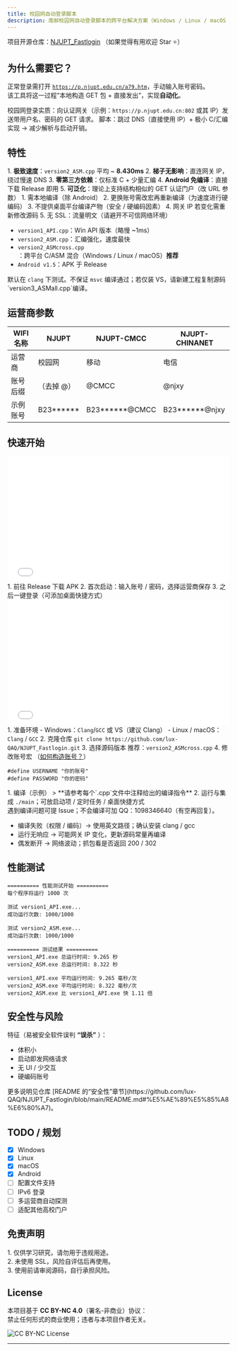 ```yaml
---
title: 校园网自动登录脚本
description: 南邮校园网自动登录脚本的跨平台解决方案（Windows / Linux / macOS / Android）
---
```



<Aside type="note" title="项目地址">
项目开源仓库：<a href="https://github.com/lux-QAQ/NJUPT_Fastlogin" target="_blank">NJUPT_Fastlogin</a> （如果觉得有用欢迎 Star ⭐）
</Aside>

## 为什么需要它？

正常登录需打开 <code>https://p.njupt.edu.cn/a79.htm</code>，手动输入账号密码。  
该工具将这一过程“本地构造 GET 包 + 直接发出”，实现**自动化**。

<Aside type="tip" title="原理简介">
校园网登录实质：向认证网关（示例：<code>https://p.njupt.edu.cn:802</code> 或其 IP）发送带用户名、密码的 GET 请求。  
脚本：跳过 DNS（直接使用 IP）+ 极小 C/汇编实现 → 减少解析与启动开销。
</Aside>

## 特性

<Tabs>
  <TabItem label="优点">
  1. <strong>极致速度</strong>：<code>version2_ASM.cpp</code> 平均 ~ <strong>8.430ms</strong>  
  2. <strong>梯子无影响</strong>：直连网关 IP，绕过慢速 DNS  
  3. <strong>零第三方依赖</strong>：仅标准 C + 少量汇编  
  4. <strong>Android 免编译</strong>：直接下载 Release 即用  
  5. <strong>可泛化</strong>：理论上支持结构相似的 GET 认证门户（改 URL 参数）
  </TabItem>

  <TabItem label="缺点">
  1. 需本地编译（除 Android）  
  2. 更换账号需改宏再重新编译（为速度进行硬编码）  
  3. 不提供桌面平台编译产物（安全 / 硬编码因素）  
  4. 网关 IP 若变化需重新修改源码  
  5. 无 SSL：流量明文（请避开不可信网络环境）
  </TabItem>

  <TabItem label="版本说明">
  <ul>
    <li><code>version1_API.cpp</code>：Win API 版本（略慢 ~1ms）</li>
    <li><code>version2_ASM.cpp</code>：汇编强化，速度最快</li>
    <li><code>version2_ASMcross.cpp</code>：跨平台 C/ASM 混合（Windows / Linux / macOS）<strong>推荐</strong></li>
    <li><code>Android v1.5</code>：APK 于 Release</li>
  </ul>
  <Aside type="note">
  默认在 <code>clang</code> 下测试。不保证 <code>msvc</code> 编译通过；若仅装 VS，请新建工程复制源码`version3_ASMall.cpp`编译。
  </Aside>
  </TabItem>
</Tabs>

## 运营商参数

| WIFI 名称 | NJUPT | NJUPT-CMCC | NJUPT-CHINANET |
| --------- | ----- | ---------- | -------------- |
| 运营商    | 校园网 | 移动       | 电信           |
| 账号后缀  | （去掉 @） | @CMCC | @njxy |
| 示例账号  | B23****** | B23******@CMCC | B23******@njxy |



## 快速开始

<Tabs>
  <TabItem label="Android">
  <div style="position: relative; padding-bottom: 56.25%; height: 0; overflow: hidden; max-width: 100%; height: auto;">
    <iframe style="position: absolute; top: 0; left: 0; width: 100%; height: 100%;" src="//player.bilibili.com/player.html?aid=114126038762288&bvid=BV1MuRWY4Ema&cid=28759034574&page=1" frameborder="0" allowfullscreen></iframe>
  </div>
  <Steps>
  1. 前往 Release 下载 APK  
  2. 首次启动：输入账号 / 密码，选择运营商保存  
  3. 之后一键登录（可添加桌面快捷方式）
  </Steps>
  </TabItem>

  <TabItem label="Windows / Linux / macOS">
  <div style="position: relative; padding-bottom: 56.25%; height: 0; overflow: hidden; max-width: 100%; height: auto;">
    <iframe style="position: absolute; top: 0; left: 0; width: 100%; height: 100%;" src="//player.bilibili.com/player.html?aid=114126038762357&bvid=BV1MuRWY4E2b&cid=28759034829&page=1" frameborder="0" allowfullscreen></iframe>
  </div>

  <Steps>
  1. 准备环境  
     - Windows：<code>Clang</code>/<code>GCC</code> 或 VS（建议 Clang）  
     - Linux / macOS：<code>Clang</code> / <code>GCC</code>
  2. 克隆仓库  
     <code>git clone https://github.com/lux-QAQ/NJUPT_Fastlogin.git</code>
  3. 选择源码版本  
     推荐：<code>version2_ASMcross.cpp</code>
  4. 修改账号宏 （<a href="#运营商参数">如何构造账号？</a>）  
     <pre><code class="language-cpp">#define USERNAME "你的账号" 
#define PASSWORD "你的密码"</code></pre>
  1. 编译（示例）  
     > **请参考每个`.cpp`文件中注释给出的编译指令**
  2. 运行与集成  
     <code>./main</code>；可放启动项 / 定时任务 / 桌面快捷方式
  </Steps>
  <Aside type="note">
  遇到编译问题可提 Issue；不会编译可加 QQ：1098346640（有空再回复）。
  </Aside>
  </TabItem>

  <TabItem label="常见问题">
    <ul>
      <li>编译失败（权限 / 编码）→ 使用英文路径；确认安装 clang / gcc</li>
      <li>运行无响应 → 可能网关 IP 变化，更新源码常量再编译</li>
      <li>偶发断开 → 网络波动；抓包看是否返回 200 / 302</li>
    </ul>
  </TabItem>
</Tabs>

## 性能测试

```shell
========== 性能测试开始 ==========
每个程序将运行 1000 次

测试 version1_API.exe...
成功运行次数: 1000/1000

测试 version2_ASM.exe...
成功运行次数: 1000/1000

========== 测试结果 ==========
version1_API.exe 总运行时间: 9.265 秒
version2_ASM.exe 总运行时间: 8.322 秒

version1_API.exe 平均运行时间: 9.265 毫秒/次
version2_ASM.exe 平均运行时间: 8.322 毫秒/次
version2_ASM.exe 比 version1_API.exe 快 1.11 倍
```



## 安全性与风险



特征（易被安全软件误判 **“误杀”** ）：
- 体积小
- 启动即发网络请求
- 无 UI / 少交互
- 硬编码账号

<Aside type="tip">
更多说明见仓库 [README 的“安全性”章节](https://github.com/lux-QAQ/NJUPT_Fastlogin/blob/main/README.md#%E5%AE%89%E5%85%A8%E6%80%A7)。
</Aside>

## TODO / 规划

- [x] Windows
- [x] Linux
- [x] macOS
- [x] Android
- [ ] 配置文件支持
- [ ] IPv6 登录
- [ ] 多运营商自动探测
- [ ] 适配其他高校门户

## 免责声明

<Aside type="caution">
1. 仅供学习研究，请勿用于违规用途。<br/>
2. 未使用 SSL，风险自评估后再使用。<br/>
3. 使用前请审阅源码，自行承担风险。
</Aside>

## License

本项目基于 <strong>CC BY-NC 4.0</strong>（署名-非商业）协议：  
禁止任何形式的商业使用；违者与本项目作者无关。

![CC BY-NC License](https://licensebuttons.net/l/by-nc/4.0/88x31.png)

---
